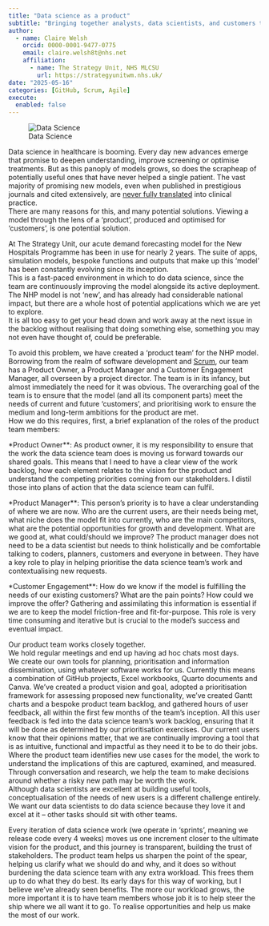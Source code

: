 ```yaml
---
title: "Data science as a product"
subtitle: "Bringing together analysts, data scientists, and customers to better serve patients and the whole NHS"
author:
  - name: Claire Welsh
    orcid: 0000-0001-9477-0775
    email: claire.welsh8t@nhs.net
    affiliation:
      - name: The Strategy Unit, NHS MLCSU
        url: https://strategyunitwm.nhs.uk/
date: "2025-05-16"
categories: [GitHub, Scrum, Agile]
execute: 
  enabled: false
---
```


![Data Science](StockCake-Healthcare Data Analysis_1747409640.jpg)

Data science in healthcare is booming. 
Every day new advances emerge that promise to deepen understanding, improve screening or optimise treatments. 
But as this panoply of models grows, so does the scrapheap of potentially useful ones that have never helped a single patient. 
The vast majority of promising new models, even when published in prestigious journals and cited extensively, are [never fully translated](https://www.nature.com/articles/s41698-024-00553-6) into clinical practice.  
There are many reasons for this, and many potential solutions. 
Viewing a model through the lens of a ‘product’, produced and optimised for ‘customers’, is one potential solution.

At The Strategy Unit, our acute demand forecasting model for the New Hospitals Programme has been in use for nearly 2 years. 
The suite of apps, simulation models, bespoke functions and outputs that make up this ‘model’ has been constantly evolving since its inception.  
This is a fast-paced environment in which to do data science, since the team are continuously improving the model alongside its active deployment. 
The NHP model is not ‘new’, and has already had considerable national impact, but there are a whole host of potential applications which we are yet to explore.  
It is all too easy to get your head down and work away at the next issue in the backlog without realising that doing something else, something you may not even have thought of, could be preferable.

To avoid this problem, we have created a ‘product team’ for the NHP model.  
Borrowing from the realm of software development and [Scrum](https://www.scrum.org/resources/what-scrum-module), our team has a Product Owner, a Product Manager and a Customer Engagement Manager, all overseen by a project director. 
The team is in its infancy, but almost immediately the need for it was obvious. 
The overarching goal of the team is to ensure that the model (and all its component parts) meet the needs of current and future ‘customers’, and prioritising work to ensure the medium and long-term ambitions for the product are met.  
How we do this requires, first, a brief explanation of the roles of the product team members:

*Product Owner**: As product owner, it is my responsibility to ensure that the work the data science team does is moving us forward towards our shared goals. 
This means that I need to have a clear view of the work backlog, how each element relates to the vision for the product and understand the competing priorities coming from our stakeholders. 
I distil those into plans of action that the data science team can fulfil.

*Product Manager**: This person’s priority is to have a clear understanding of where we are now. 
Who are the current users, are their needs being met, what niche does the model fit into currently, who are the main competitors, what are the potential opportunities for growth and development. 
What are we good at, what could/should we improve? 
The product manager does not need to be a data scientist but needs to think holistically and be comfortable talking to coders, planners, customers and everyone in between. 
They have a key role to play in helping prioritise the data science team’s work and contextualising new requests.

*Customer Engagement**: How do we know if the model is fulfilling the needs of our existing customers? 
What are the pain points? 
How could we improve the offer? 
Gathering and assimilating this information is essential if we are to keep the model friction-free and fit-for-purpose. 
This role is very time consuming and iterative but is crucial to the model’s success and eventual impact.

Our product team works closely together.  
We hold regular meetings and end up having ad hoc chats most days.  
We create our own tools for planning, prioritisation and information dissemination, using whatever software works for us. 
Currently this means a combination of GitHub projects, Excel workbooks, Quarto documents and Canva. 
We’ve created a product vision and goal, adopted a prioritisation framework for assessing proposed new functionality, we’ve created Gantt charts and a bespoke product team backlog, and gathered hours of user feedback, all within the first few months of the team’s inception. 
All this user feedback is fed into the data science team’s work backlog, ensuring that it will be done as determined by our prioritisation exercises. 
Our current users know that their opinions matter, that we are continually improving a tool that is as intuitive, functional and impactful as they need it to be to do their jobs. 
Where the product team identifies new use cases for the model, the work to understand the implications of this are captured, examined, and measured.  
Through conversation and research, we help the team to make decisions around whether a risky new path may be worth the work.  
Although data scientists are excellent at building useful tools, conceptualisation of the needs of new users is a different challenge entirely.  
We want our data scientists to do data science because they love it and excel at it – other tasks should sit with other teams.

Every iteration of data science work (we operate in ‘sprints’, meaning we release code every 4 weeks) moves us one increment closer to the ultimate vision for the product, and this journey is transparent, building the trust of stakeholders. 
The product team helps us sharpen the point of the spear, helping us clarify what we should do and why, and it does so without burdening the data science team with any extra workload. 
This frees them up to do what they do best.
Its early days for this way of working, but I believe we’ve already seen benefits. 
The more our workload grows, the more important it is to have team members whose job it is to help steer the ship where we all want it to go. 
To realise opportunities and help us make the most of our work.


